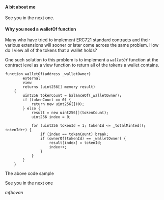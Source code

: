 
#### A bit about me


See you in the next one.

#### Why you need a walletOf function

Many who have tried to implement ERC721 standard contracts and their various extensions will sooner or later come across the same problem. How do I view all of the tokens that a wallet holds? 

One such solution to this problem is to implement a _`walletOf`_ function at the contract level as a view function to return all of the tokens a wallet contains.

```solidity NFT.sol
function walletOf(address _walletOwner)
        external
        view
        returns (uint256[] memory result)
    {
        uint256 tokenCount = balanceOf(_walletOwner);
        if (tokenCount == 0) {
            return new uint256[](0);
        } else {
            result = new uint256[](tokenCount);
            uint256 index = 0;

            for (uint256 tokenId = 1; tokenId <= _totalMinted(); tokenId++) {
                if (index == tokenCount) break;
                if (ownerOf(tokenId) == _walletOwner) {
                    result[index] = tokenId;
                    index++;
                }
            }
        }
    }
```

The above code sample 

See you in the next one

*mfbevan*